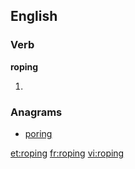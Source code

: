 
==English==

===Verb===
'''roping'''

# {{present participle of|[[rope]]}}

===Anagrams===
* [[poring#English|poring]]

[[et:roping]]
[[fr:roping]]
[[vi:roping]]